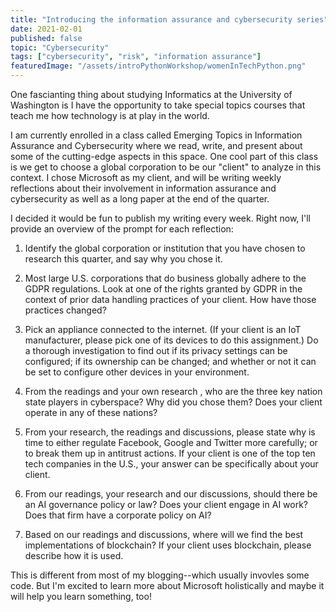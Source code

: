 ```yaml
---
title: "Introducing the information assurance and cybersecurity series"
date: 2021-02-01
published: false
topic: "Cybersecurity"
tags: ["cybersecurity", "risk", "information assurance"]
featuredImage: "/assets/introPythonWorkshop/womenInTechPython.png"
---
```


One fascianting thing about studying Informatics at the University of Washington is I have the opportunity to take special topics courses that teach me how technology is at play in the world.

I am currently enrolled in a class called Emerging Topics in Information Assurance and Cybersecurity where we read, write, and present about some of the cutting-edge aspects in this space. One cool part of this class is we get to choose a global corporation to be our "client" to analyze in this context. I chose Microsoft as my client, and will be writing weekly reflections about their involvement in information assurance and cybersecurity as well as a long paper at the end of the quarter.

I decided it would be fun to publish my writing every week. Right now, I'll provide an overview of the prompt for each reflection:

1. Identify the global corporation or institution that you have chosen to research this quarter, and say why you chose it.

2. Most large U.S. corporations that do business globally adhere to the GDPR regulations. Look at one of the rights granted by GDPR in the context of prior data handling practices of your client. How have those practices changed?

3. Pick an appliance connected to the internet. (If your client is an IoT manufacturer, please pick one of its devices to do this assignment.) Do a thorough investigation to find out if its privacy settings can be configured; if its ownership can be changed; and whether or not it can be set to configure other devices in your environment.

4. From the readings and your own research , who are the three key nation state players in cyberspace? Why did you chose them? Does your client operate in any of these nations?

5. From your research, the readings and discussions, please state why is time to either regulate Facebook, Google and Twitter more carefully; or to break them up in antitrust actions. If your client is one of the top ten tech companies in the U.S., your answer can be specifically about your client.

6. From our readings, your research and our discussions, should there be an AI governance policy or law? Does your client engage in AI work? Does that firm have a corporate policy on AI?

7. Based on our readings and discussions, where will we find the best implementations of blockchain? If your client uses blockchain, please describe how it is used.

This is different from most of my blogging--which usually invovles some code. But I'm excited to learn more about Microsoft holistically and maybe it will help you learn something, too!
